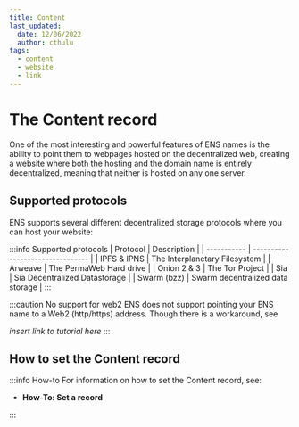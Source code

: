 ```yaml
---
title: Content
last_updated:
  date: 12/06/2022
  author: cthulu
tags:
  - content
  - website
  - link
---
```



# The Content record
One of the most interesting and powerful features of ENS names is the ability to point them to webpages hosted on the decentralized web, creating a website where both the hosting and the domain name is entirely decentralized, meaning that neither is hosted on any one server.

## Supported protocols
ENS supports several different decentralized storage protocols where you can host your website:

:::info Supported protocols
| Protocol    | Description                      |
| ----------- | -------------------------------- |
| IPFS & IPNS | The Interplanetary Filesystem    |
| Arweave     | The PermaWeb Hard drive          |
| Onion 2 & 3 | The Tor Project                  |
| Sia         | Sia Decentralized Datastorage    |
| Swarm (bzz) | Swarm decentralized data storage |
:::

:::caution No support for web2
ENS does not support pointing your ENS name to a Web2 (http/https) address. Though there is a workaround, see

*insert link to tutorial here*
:::

## How to set the Content record
:::info How-to
For information on how to set the Content record, see:
 - <Link to="/docs/howto/set-record"><b>How-To: Set a record</b></Link>
:::
